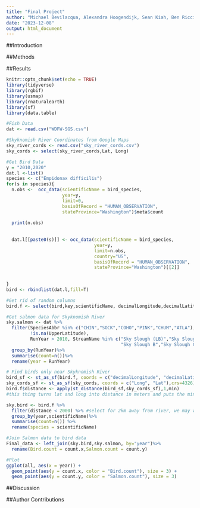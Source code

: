 ```yaml
---
title: "Final Project"
author: "Michael Bevilacqua, Alexandra Hoogendijk, Sean Kiah, Ben Riccio, Georgia Sisk"
date: "2023-12-08"
output: html_document
---
```

##Introduction

##Methods

##Results
```r
knitr::opts_chunk$set(echo = TRUE)
library(tidyverse)
library(rgbif)
library(usmap)
library(rnaturalearth)
library(sf)
library(data.table)
```
```r
#Fish Data 
dat <- read.csv("WDFW-SGS.csv")

#Skyknomish River Coordinates from Google Maps 
sky_river_cords <- read.csv("sky_river_cords.csv")
sky_cords <- select(sky_river_cords,Lat, Long)

#Get Bird Data
y = "2010,2020"
dat.l <-list()
species <- c("Empidonax difficilis")
for(s in species){
  n.obs <-  occ_data(scientificName = bird_species,
                     year=y,
                     limit=0,
                     basisOfRecord = "HUMAN_OBSERVATION",
                     stateProvince="Washington")$meta$count
  
  print(n.obs)
  
  
  dat.l[[paste0(s)]] <- occ_data(scientificName = bird_species,
                                 year=y,
                                 limit=n.obs,
                                 country="US",
                                 basisOfRecord = "HUMAN_OBSERVATION",
                                 stateProvince="Washington")[[2]]
  
  
}
bird <- rbindlist(dat.l,fill=T)

#Get rid of random columns 
bird.f <- select(bird,key,scientificName, decimalLongitude,decimalLatitude,individualCount,year)

#Get salmon data for Skyknomish River 
sky.salmon <- dat %>%
  filter(SpeciesAbbr %in% c("CHIN","SOCK","COHO","PINK","CHUM","ATLA"),
         !is.na(UpperLatitude), 
         RunYear > 2010, StreamName %in% c("Sky Slough (LB)","Sky Slough A", 
                                           "Sky Slough B","Sky Slough C", "Sky Slough D")) %>%
  group_by(RunYear)%>%
  summarise(count=n())%>%
  rename(year = RunYear)

# Find birds only near Skyknomish River 
bird_sf <- st_as_sf(bird.f, coords = c("decimalLongitude", "decimalLatitude"),crs=4326)
sky_cords_sf <- st_as_sf(sky_cords, coords = c("Long", "Lat"),crs=4326)
bird.f$distance <- apply(st_distance(bird_sf,sky_cords_sf),1,min) 
#this thing turns lat and long into distance in meters and puts the minimun distance to the river as a new data point 

sky.bird <- bird.f %>%
  filter(distance < 2000) %>% #select for 2km away from river, we may want to change that to more or less 
  group_by(year,scientificName)%>%
  summarise(count=n()) %>%
  rename(species = scientificName)

#Join Salmon data to bird data
Final_data <- left_join(sky.bird,sky.salmon, by="year")%>%
  rename(Bird.count = count.x,Salmon.count = count.y)

#Plot 
ggplot(all, aes(x = year)) +
  geom_point(aes(y = count.x, color = "Bird.count"), size = 3) +
  geom_point(aes(y = count.y, color = "Salmon.count"), size = 3) 
```

##Discussion

##Author Contributions

